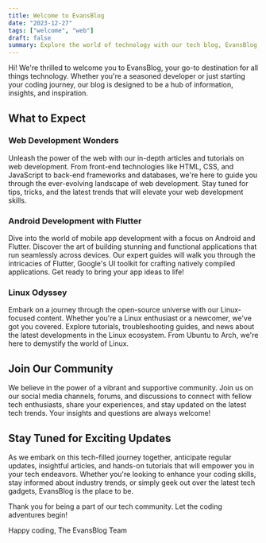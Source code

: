 ```yaml
---
title: Welcome to EvansBlog
date: "2023-12-27"
tags: ["welcome", "web"]
draft: false
summary: Explore the world of technology with our tech blog, EvansBlog, where we dive into web development, Android development with Flutter, and the vast realm of Linux operating systems.
---
```


Hi! We're thrilled to welcome you to EvansBlog, your go-to destination for all things technology. Whether you're a seasoned developer or just starting your coding journey, our blog is designed to be a hub of information, insights, and inspiration.

## What to Expect

### Web Development Wonders

Unleash the power of the web with our in-depth articles and tutorials on web development. From front-end technologies like HTML, CSS, and JavaScript to back-end frameworks and databases, we're here to guide you through the ever-evolving landscape of web development. Stay tuned for tips, tricks, and the latest trends that will elevate your web development skills.

### Android Development with Flutter

Dive into the world of mobile app development with a focus on Android and Flutter. Discover the art of building stunning and functional applications that run seamlessly across devices. Our expert guides will walk you through the intricacies of Flutter, Google's UI toolkit for crafting natively compiled applications. Get ready to bring your app ideas to life!

### Linux Odyssey

Embark on a journey through the open-source universe with our Linux-focused content. Whether you're a Linux enthusiast or a newcomer, we've got you covered. Explore tutorials, troubleshooting guides, and news about the latest developments in the Linux ecosystem. From Ubuntu to Arch, we're here to demystify the world of Linux.

## Join Our Community

We believe in the power of a vibrant and supportive community. Join us on our social media channels, forums, and discussions to connect with fellow tech enthusiasts, share your experiences, and stay updated on the latest tech trends. Your insights and questions are always welcome!

## Stay Tuned for Exciting Updates

As we embark on this tech-filled journey together, anticipate regular updates, insightful articles, and hands-on tutorials that will empower you in your tech endeavors. Whether you're looking to enhance your coding skills, stay informed about industry trends, or simply geek out over the latest tech gadgets, EvansBlog is the place to be.

Thank you for being a part of our tech community. Let the coding adventures begin!

Happy coding,
The EvansBlog Team
